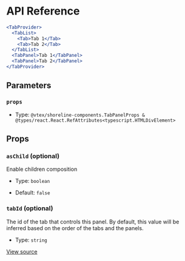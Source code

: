 # API Reference

```jsx
<TabProvider>
  <TabList>
    <Tab>Tab 1</Tab>
    <Tab>Tab 2</Tab>
  </TabList>
  <TabPanel>Tab 1</TabPanel>
  <TabPanel>Tab 2</TabPanel>
</TabProvider>
```

## Parameters

### `props`

- Type: `@vtex/shoreline-components.TabPanelProps & @types/react.React.RefAttributes<typescript.HTMLDivElement>`

## Props

### `asChild` (optional)

Enable children composition

- Type: `boolean`

- Default: `false`

### `tabId` (optional)

The id of the tab that controls this panel. By default, this value will be inferred based on the order of the tabs and the panels.

- Type: `string`

[View source](https://github.com/vtex/shoreline/blob/0a5cb1b9f/packages/components/src/tab/tab-panel.tsx#L20)
